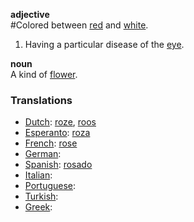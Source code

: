 '''adjective'''<br>
#Colored between [[red]] and [[white]].
#Having a particular disease of the [[eye]].

'''noun'''<br>
A kind of [[flower]].

===Translations===

* [[Dutch]]: [[roze]], [[roos]]
* [[Esperanto]]: [[roza]]
* [[French]]: [[rose]]
* [[German]]: [[]]
* [[Spanish]]: [[rosado]]
* [[Italian]]: [[]]
* [[Portuguese]]: [[]]
* [[Turkish]]: [[]]
* [[Greek]]: [[]]